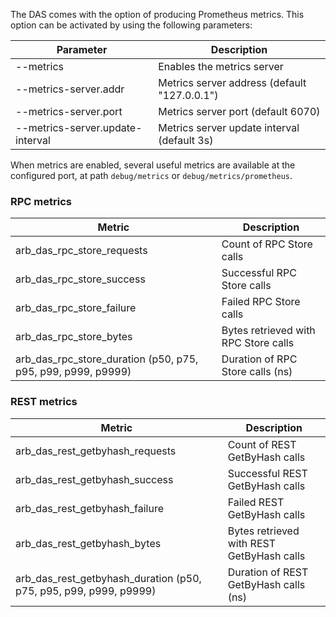 The DAS comes with the option of producing Prometheus metrics. This option can be activated by using the following parameters:

| Parameter                        | Description                                  |
| -------------------------------- | -------------------------------------------- |
| --metrics                        | Enables the metrics server                   |
| --metrics-server.addr            | Metrics server address (default "127.0.0.1") |
| --metrics-server.port            | Metrics server port (default 6070)           |
| --metrics-server.update-interval | Metrics server update interval (default 3s)  |

When metrics are enabled, several useful metrics are available at the configured port, at path `debug/metrics` or `debug/metrics/prometheus`.

### RPC metrics

| Metric                                                       | Description                          |
| ------------------------------------------------------------ | ------------------------------------ |
| arb_das_rpc_store_requests                                   | Count of RPC Store calls             |
| arb_das_rpc_store_success                                    | Successful RPC Store calls           |
| arb_das_rpc_store_failure                                    | Failed RPC Store calls               |
| arb_das_rpc_store_bytes                                      | Bytes retrieved with RPC Store calls |
| arb_das_rpc_store_duration (p50, p75, p95, p99, p999, p9999) | Duration of RPC Store calls (ns)     |

### REST metrics

| Metric                                                            | Description                               |
| ----------------------------------------------------------------- | ----------------------------------------- |
| arb_das_rest_getbyhash_requests                                   | Count of REST GetByHash calls             |
| arb_das_rest_getbyhash_success                                    | Successful REST GetByHash calls           |
| arb_das_rest_getbyhash_failure                                    | Failed REST GetByHash calls               |
| arb_das_rest_getbyhash_bytes                                      | Bytes retrieved with REST GetByHash calls |
| arb_das_rest_getbyhash_duration (p50, p75, p95, p99, p999, p9999) | Duration of REST GetByHash calls (ns)     |
